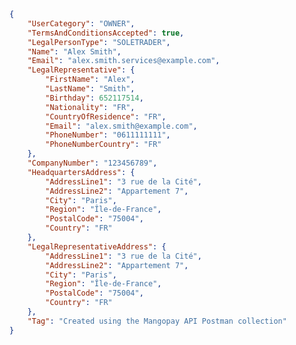 ```json REST - Owner
{
    "UserCategory": "OWNER",
    "TermsAndConditionsAccepted": true,
    "LegalPersonType": "SOLETRADER",
    "Name": "Alex Smith",
    "Email": "alex.smith.services@example.com",
    "LegalRepresentative": {
        "FirstName": "Alex",
        "LastName": "Smith",
        "Birthday": 652117514,
        "Nationality": "FR",
        "CountryOfResidence": "FR",
        "Email": "alex.smith@example.com",
        "PhoneNumber": "0611111111",
        "PhoneNumberCountry": "FR"
    },
    "CompanyNumber": "123456789",
    "HeadquartersAddress": {
        "AddressLine1": "3 rue de la Cité",
        "AddressLine2": "Appartement 7",
        "City": "Paris",
        "Region": "Île-de-France",
        "PostalCode": "75004",
        "Country": "FR"
    },
    "LegalRepresentativeAddress": {
        "AddressLine1": "3 rue de la Cité",
        "AddressLine2": "Appartement 7",
        "City": "Paris",
        "Region": "Île-de-France",
        "PostalCode": "75004",
        "Country": "FR"
    },
    "Tag": "Created using the Mangopay API Postman collection"
}
```